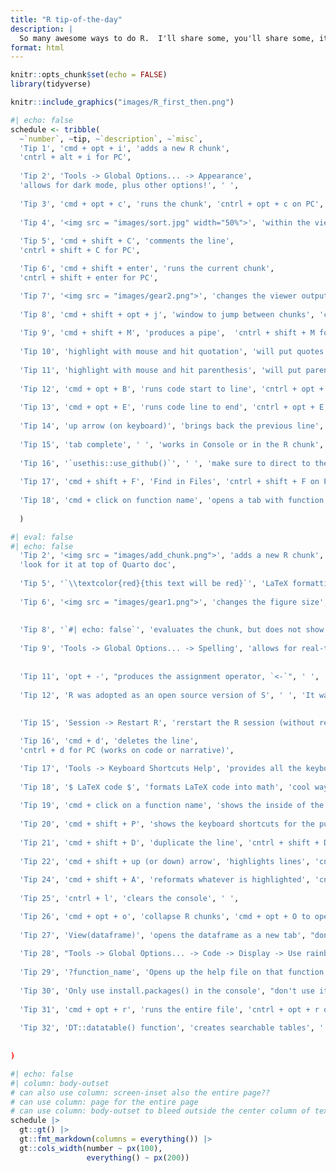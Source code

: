 ```yaml
---
title: "R tip-of-the-day"
description: |
  So many awesome ways to do R.  I'll share some, you'll share some, it will be fun.
format: html
---
```


```r
knitr::opts_chunk$set(echo = FALSE)
library(tidyverse)
```

<aside>
```r
knitr::include_graphics("images/R_first_then.png")
```
</aside>

```r
#| echo: false
schedule <- tribble(
  ~`number`, ~tip, ~`description`, ~`misc`,
  'Tip 1', 'cmd + opt + i', 'adds a new R chunk',
  'cntrl + alt + i for PC',
  
  'Tip 2', 'Tools -> Global Options... -> Appearance',
  'allows for dark mode, plus other options!', ' ',
  
  'Tip 3', 'cmd + opt + c', 'runs the chunk', 'cntrl + opt + c on PC',
  
  'Tip 4', '<img src = "images/sort.jpg" width="50%">', 'within the viewer, sorts the data wrt a variable', 'click on the variable name',
  
  'Tip 5', 'cmd + shift + C', 'comments the line',
  'cntrl + shift + C for PC',

  'Tip 6', 'cmd + shift + enter', 'runs the current chunk',
  'cntrl + shift + enter for PC',

  'Tip 7', '<img src = "images/gear2.png">', 'changes the viewer output', 'gear near Render',
  
  'Tip 8', 'cmd + shift + opt + j', 'window to jump between chunks', 'cntrl + shift + opt + j for PC',
  
  'Tip 9', 'cmd + shift + M', 'produces a pipe',  'cntrl + shift + M for PC <br> Tools -> Global Options... -> Code to get the native pipe',
  
  'Tip 10', 'highlight with mouse and hit quotation', 'will put quotes around the highlighted phrase', ' ',
  
  'Tip 11', 'highlight with mouse and hit parenthesis', 'will put parentheses around the highlighted phrase', ' ',
  
  'Tip 12', 'cmd + opt + B', 'runs code start to line', 'cntrl + opt + B on PC <br> (This one did not work on my keyboard)',
  
  'Tip 13', 'cmd + opt + E', 'runs code line to end', 'cntrl + opt + E on PC <br> (This one did not work on my keyboard)',
  
  'Tip 14', 'up arrow (on keyboard)', 'brings back the previous line', 'works in Console or Terminal',
  
  'Tip 15', 'tab complete', ' ', 'works in Console or in the R chunk',
  
  'Tip 16', '`usethis::use_github()`', ' ', 'make sure to direct to the correct folder!',
  
  'Tip 17', 'cmd + shift + F', 'Find in Files', 'cntrl + shift + F on PC',
  
  'Tip 18', 'cmd + click on function name', 'opens a tab with function details', 'cntrl + click on function name on PC'
  
  )
```

```r
#| eval: false
#| echo: false
  'Tip 2', '<img src = "images/add_chunk.png">', 'adds a new R chunk',
  'look for it at top of Quarto doc',
  
  'Tip 5', '`\\textcolor{red}{this text will be red}`', 'LaTeX formatting to change the text color', 'when render to pdf (different syntax for render to html)',
  
  'Tip 6', '<img src = "images/gear1.png">', 'changes the figure size', 'gear in R chunk',
  
  
  'Tip 8', '`#| echo: false`', 'evaluates the chunk, but does not show the code', 'alternatively: `echo = FALSE` inside curly braces',
  
  'Tip 9', 'Tools -> Global Options... -> Spelling', 'allows for real-time spell check', ' ',
  
  
  'Tip 11', 'opt + -', "produces the assignment operator, `<-`", ' ',
  
  'Tip 12', 'R was adopted as an open source version of S', ' ', 'It was written by Ross Ihaka and Robert Gentleman, which is why they called it R',
  
  
  'Tip 15', 'Session -> Restart R', 'rerstart the R session (without restarting RStudio)', 'shift + cmd / cntrl + 0',

  'Tip 16', 'cmd + d', 'deletes the line',
  'cntrl + d for PC (works on code or narrative)',

  'Tip 17', 'Tools -> Keyboard Shortcuts Help', 'provides all the keyboard shortcuts', 'opt + shift + K on Mac; alt + shift + K on PC',
  
  'Tip 18', '$ LaTeX code $', 'formats LaTeX code into math', 'cool way to write mathematical notation',
  
  'Tip 19', 'cmd + click on a function name', 'shows the inside of the function', 'cntrl + click on a function name for PC',
  
  'Tip 20', 'cmd + shift + P', 'shows the keyboard shortcuts for the pull-down menus', 'cntrl + shift + P on PC',
  
  'Tip 21', 'cmd + shift + D', 'duplicate the line', 'cntrl + shift + D',
  
  'Tip 22', 'cmd + shift + up (or down) arrow', 'highlights lines', 'cntrl + shift + up (or down) arrow on PC',
  
  'Tip 24', 'cmd + shift + A', 'reformats whatever is highlighted', 'cntrl + shift + A on PC',
  
  'Tip 25', 'cntrl + l', 'clears the console', ' ',

  'Tip 26', 'cmd + opt + o', 'collapse R chunks', 'cmd + opt + O to open them back up',
  
  'Tip 27', 'View(dataframe)', 'opens the dataframe as a new tab', "don't use in .qmd file",
  
  'Tip 28', "Tools -> Global Options... -> Code -> Display -> Use rainbow parentheses", "colors parentheses for easier matching", ' ',
  
  'Tip 29', '?function_name', 'Opens up the help file on that function', ' ',
  
  'Tip 30', 'Only use install.packages() in the console', "don't use it in the .qmd file", ' ',
  
  'Tip 31', 'cmd + opt + r', 'runs the entire file', 'cntrl + opt + r on PC',
  
  'Tip 32', 'DT::datatable() function', 'creates searchable tables', ' '
  
  
)
```

```r
#| echo: false
#| column: body-outset
# can also use column: screen-inset also the entire page??
# can use column: page for the entire page
# can use column: body-outset to bleed outside the center column of text
schedule |> 
  gt::gt() |> 
  gt::fmt_markdown(columns = everything()) |> 
  gt::cols_width(number ~ px(100),
                 everything() ~ px(200))
```


